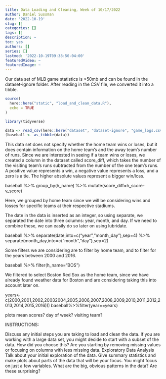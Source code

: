 ```yaml
---
title: Data Loading and Cleaning, Week of 10/17/2022
author: Daniel Sussman
date: '2022-10-19'
slug: []
categories: []
tags: []
description: ~
toc: yes
authors: []
series: []
lastmod: '2022-10-19T09:38:50-04:00'
featuredVideo: ~
featuredImage: ~
---
```


Our data set of MLB game statistics is >50mb and can be found in the dataset-ignore folder. After reading in the CSV file, we converted it into a tibble. 

```r
source(
  here::here("static", "load_and_clean_data.R"),
  echo = TRUE
)

library(tidyverse)

data <- read_csv(here::here("dataset", "dataset-ignore", "game_logs.csv"))
(baseball <- as_tibble(data))
```

\n
\n

This data set does not specify whether the home team wins or loses, but it does contain information on the home team's and the away team's number of runs. Since we are interested in seeing if a team wins or loses, we created a column in the dataset called score_diff, which takes the number of the visiting team's runs subtracted from the number of the one team's runs. A positive value represents a win, a negative value represents a loss, and a zero is a tie. The higher absolute values represent a bigger win/loss.

baseball %>% group_by(h_name) %>% mutate(score_diff=h_score-v_score)

Here, we grouped by home team since we will be considering wins and losses for specific teams at their respective stadiums.

\n
\n

The date in the data is inserted as an integer, so using separate, we separated the date into three columns: year, month, and day. If we need to combine these, we can easily do so later on using lubridate.

baseball %>% separate(date,into=c("year","month_day"),sep=4) %>% 
             separate(month_day,into=c("month","day"),sep=2)
             
\n
\n

Some filters we are considering are to filter by home team, and to filter for the years between 2000 and 2016.

baseball %>% filter(h_name="BOS")

We filtered to select Boston Red Sox as the home team, since we have already found weather data for Boston and are considering taking this into account later on.

years<-c(2000,2001,2002,20032004,2005,2006,2007,2008,2009,2010,2011,2012,2013,2014,2015,2016)))
baseball%>%filter(year==years)


plots
mean scores?
day of week?
visiting team?


INSTRUCTIONS:


Discuss any initial steps you are taking to load and clean the data.
If you are working with a large data set, you might decide to start with a subset of the data. How did you choose this?
Are you starting by removing missing values or focusing on columns with less missing data.
Exploratory Data Analysis
Talk about your initial exploration of the data.
Give summary statistics and make plots about parts of the data that will be your focus. You might focus on just a few variables.
What are the big, obvious patterns in the data? Are these surprising?
